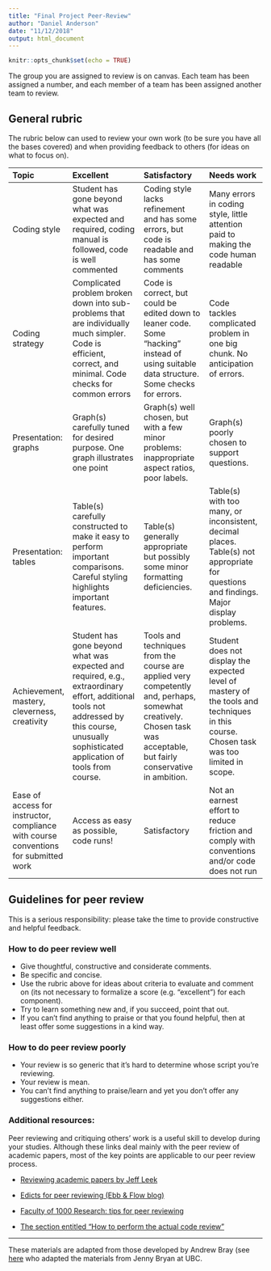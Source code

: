```yaml
---
title: "Final Project Peer-Review"
author: "Daniel Anderson"
date: "11/12/2018"
output: html_document
---
```


```r
knitr::opts_chunk$set(echo = TRUE)
```

The group you are assigned to review is on canvas. Each team has been assigned 
a number, and each member of a team has been assigned another team to review.

## General rubric

The rubric below can used to review your own work (to be sure you have all the 
bases covered) and when providing feedback to others (for ideas on what to 
focus on).

| Topic                                                                                | Excellent                                                                                                                                                                                    | Satisfactory                                                                                                                                                          | Needs work                                                                                                                               |
| :----------------------------------------------------------------------------------- | :------------------------------------------------------------------------------------------------------------------------------------------------------------------------------------------- | :-------------------------------------------------------------------------------------------------------------------------------------------------------------------- | :--------------------------------------------------------------------------------------------------------------------------------------- |
| Coding style                                                                         | Student has gone beyond what was expected and required, coding manual is followed, code is well commented                                                                                    | Coding style lacks refinement and has some errors, but code is readable and has some comments                                                                         | Many errors in coding style, little attention paid to making the code human readable                                                     |
| Coding strategy                                                                      | Complicated problem broken down into sub-problems that are individually much simpler. Code is efficient, correct, and minimal. Code checks for common errors                                 | Code is correct, but could be edited down to leaner code. Some "hacking" instead of using suitable data structure. Some checks for errors.                            | Code tackles complicated problem in one big chunk. No anticipation of errors.                                                            |
| Presentation: graphs                                                                 | Graph(s) carefully tuned for desired purpose. One graph illustrates one point                                                                                                                | Graph(s) well chosen, but with a few minor problems: inappropriate aspect ratios, poor labels.                                                                        | Graph(s) poorly chosen to support questions.                                                                                             |
| Presentation: tables                                                                 | Table(s) carefully constructed to make it easy to perform important comparisons. Careful styling highlights important features.                                                              | Table(s) generally appropriate but possibly some minor formatting deficiencies.                                                                                       | Table(s) with too many, or inconsistent, decimal places. Table(s) not appropriate for questions and findings. Major display problems.    |
| Achievement, mastery, cleverness, creativity                                         | Student has gone beyond what was expected and required, e.g., extraordinary effort, additional tools not addressed by this course, unusually sophisticated application of tools from course. | Tools and techniques from the course are applied very competently and, perhaps, somewhat creatively. Chosen task was acceptable, but fairly conservative in ambition. | Student does not display the expected level of mastery of the tools and techniques in this course. Chosen task was too limited in scope. |
| Ease of access for instructor, compliance with course conventions for submitted work | Access as easy as possible, code runs!                                                                                                                                                       | Satisfactory                                                                                                                                                          | Not an earnest effort to reduce friction and comply with conventions  and/or code does not run                                           |


## Guidelines for peer review 

This is a serious responsibility: please take the time to provide constructive
and helpful feedback.

### How to do peer review well

  * Give thoughtful, constructive and considerate comments. 
  * Be specific and concise.
  * Use the rubric above for ideas about criteria to evaluate and comment on 
    (its not necessary to formalize a score (e.g. "excellent") for each 
    component).
  * Try to learn something new and, if you succeed, point that out.
  * If you can't find anything to praise or that you found helpful, then at 
    least offer some suggestions in a kind way.

### How to do peer review poorly

  * Your review is so generic that it's hard to determine whose script
    you're reviewing.
  * Your review is mean.
  * You can't find anything to praise/learn and yet you don't offer any 
    suggestions either.

### Additional resources:

Peer reviewing and critiquing others' work is a useful skill to develop during 
your studies. Although these links deal mainly with the peer review of 
academic papers, most of the key points are applicable to our peer review 
process.

* [Reviewing academic papers by Jeff Leek](https://github.com/jtleek/reviews/blob/master/README.md)

* [Edicts for peer reviewing (Ebb & Flow blog)](http://evol-eco.blogspot.ca/2014/09/edicts-for-peer-reviewing.html)

* [Faculty of 1000 Research: tips for peer reviewing](http://f1000research.com/peer-reviewing-tips)

* [The section entitled "How to perform the actual code review"](http://zonca.github.io/2014/08/code-review-for-scientific-computing.html)


* * *

These materials are adapted from those developed by Andrew Bray (see [here](https://github.com/ds-civic-data/course-materials/blob/master/resources.md) who adapted the materials from Jenny Bryan at UBC.

